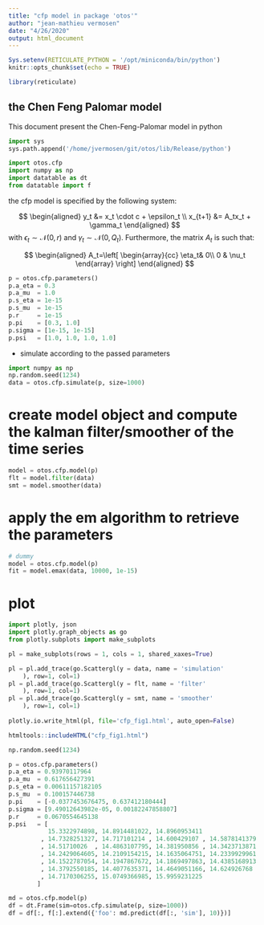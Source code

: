 ```yaml
---
title: "cfp model in package 'otos'"
author: "jean-mathieu vermosen"
date: "4/26/2020"
output: html_document
---
```


```r
Sys.setenv(RETICULATE_PYTHON = '/opt/miniconda/bin/python')
knitr::opts_chunk$set(echo = TRUE)

library(reticulate)
```

## the Chen Feng Palomar model 

This document present the Chen-Feng-Palomar model in python

```python
import sys
sys.path.append('/home/jvermosen/git/otos/lib/Release/python')

import otos.cfp
import numpy as np
import datatable as dt
from datatable import f
```

the cfp model is specified by the following system:

$$
\begin{aligned}
y_t &= x_t \cdot c + \epsilon_t \\
x_{t+1} &= A_tx_t + \gamma_t
\end{aligned}
$$
with $\epsilon_t\sim \mathcal N(0, r)$ and $\gamma_t\sim\mathcal N(0, Q_t)$. Furthermore, the matrix $A_t$ is such that:

$$
\begin{aligned}
A_t=\left[
\begin{array}{cc}
\eta_t& 0\\
0 & \nu_t
\end{array}
\right]
\end{aligned}
$$

```python
p = otos.cfp.parameters()
p.a_eta = 0.3
p.a_mu  = 1.0
p.s_eta = 1e-15
p.s_mu  = 1e-15
p.r     = 1e-15
p.pi    = [0.3, 1.0]
p.sigma = [1e-15, 1e-15]
p.psi   = [1.0, 1.0, 1.0, 1.0]
```

* simulate according to the passed parameters

```python
import numpy as np
np.random.seed(1234)
data = otos.cfp.simulate(p, size=1000)
```

# create model object and compute the kalman filter/smoother of the time series

```python
model = otos.cfp.model(p)
flt = model.filter(data)
smt = model.smoother(data)
```

# apply the em algorithm to retrieve the parameters

```python

# dummy
model = otos.cfp.model(p)
fit = model.emax(data, 10000, 1e-15)
```

# plot 

```python

import plotly, json
import plotly.graph_objects as go
from plotly.subplots import make_subplots

pl = make_subplots(rows = 1, cols = 1, shared_xaxes=True)

pl = pl.add_trace(go.Scattergl(y = data, name = 'simulation'
    ), row=1, col=1)
pl = pl.add_trace(go.Scattergl(y = flt, name = 'filter'
    ), row=1, col=1)
pl = pl.add_trace(go.Scattergl(y = smt, name = 'smoother'
    ), row=1, col=1)
    
plotly.io.write_html(pl, file='cfp_fig1.html', auto_open=False)
```

```r
htmltools::includeHTML("cfp_fig1.html")
```

```python

np.random.seed(1234)

p = otos.cfp.parameters()
p.a_eta = 0.93970117964
p.a_mu  = 0.617656427391
p.s_eta = 0.00611157182105
p.s_mu  = 0.100157446738
p.pi    = [-0.0377453676475, 0.637412180444]
p.sigma = [9.49012643982e-05, 0.00182247858807]
p.r     = 0.0670554645138
p.psi   = [ 
           15.3322974898, 14.8914481022, 14.8960953411
         , 14.7328251327, 14.717101214 , 14.600429107 , 14.5878141379
         , 14.51710026  , 14.4863107795, 14.381950856 , 14.3423713871
         , 14.2429064605, 14.2109154215, 14.1635064751, 14.2339929961
         , 14.1522787054, 14.1947867672, 14.1869497863, 14.4385168913
         , 14.3792550185, 14.4077635371, 14.4649051166, 14.624926768
         , 14.7170306255, 15.0749366985, 15.9959231225 
        ]

md = otos.cfp.model(p)
df = dt.Frame(sim=otos.cfp.simulate(p, size=1000))
df = df[:, f[:].extend({'foo': md.predict(df[:, 'sim'], 10)})]
```